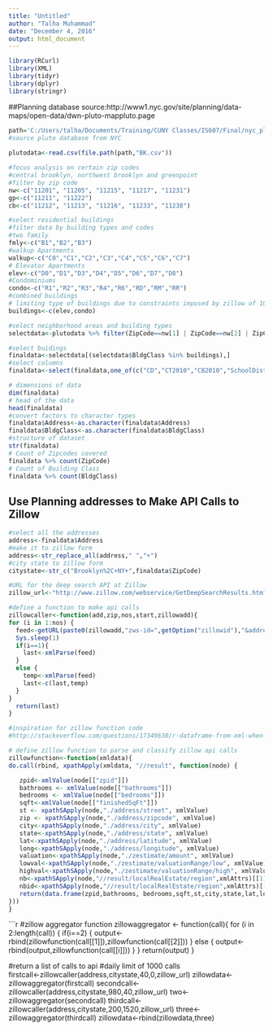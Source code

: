 ```yaml
---
title: "Untitled"
author: "Talha Muhammad"
date: "December 4, 2016"
output: html_document
---
```


```r
library(RCurl)
library(XML)
library(tidyr)
library(dplyr)
library(stringr)
```


##Planning database
source:http://www1.nyc.gov/site/planning/data-maps/open-data/dwn-pluto-mappluto.page


```r
path='C:/Users/talha/Documents/Training/CUNY Classes/IS607/Final/nyc_pluto_16v2/BORO_zip_files_csv'
#source pluto database from NYC
 
plutodata<-read.csv(file.path(path,"BK.csv"))

#focus analysis on certain zip codes
#central brooklyn, northwest brooklyn and greenpoint
#filter by zip code
nw<-c("11201", "11205", "11215", "11217", "11231")
gp<-c("11211", "11222")
cb<-c("11212", "11213", "11216", "11233", "11238")

#select residential buildings 
#filter data by building types and codes
#two family
fmly<-c("B1","B2","B3")
#walkup Apartments
walkup<-c("C0","C1","C2","C3","C4","C5","C6","C7")
# Elevator Apartments
elev<-c("D0","D1","D3","D4","D5","D6","D7","D8")
#Condominiums
condo<-c("R1","R2","R3","R4","R6","RD","RM","RR")
#combined buildings
# limiting type of buildings due to constraints imposed by zillow of 1000 API calls per day
buildings<-c(elev,condo)

#select neighborhood areas and building types
selectdata<-plutodata %>% filter(ZipCode==nw[1] | ZipCode==nw[2] | ZipCode==nw[3] | ZipCode==nw[4]| ZipCode==nw[5] | ZipCode==cb[1] | ZipCode==cb[2]| ZipCode==cb[3]| ZipCode==cb[4] | ZipCode==cb[5])

#select buidings
finaldata<-selectdata[(selectdata$BldgClass %in% buildings),]
#select columns
finaldata<-select(finaldata,one_of(c("CD","CT2010","CB2010","SchoolDist","ZipCode","Address","BldgClass","UnitsRes","YearBuilt","NumFloors")))

# dimensions of data
dim(finaldata)
# head of the data
head(finaldata)
#convert factors to character types
finaldata$Address<-as.character(finaldata$Address)
finaldata$BldgClass<-as.character(finaldata$BldgClass)
#structure of dataset
str(finaldata)
# Count of Zipcodes covered
finaldata %>% count(ZipCode)
# Count of Building Class
finaldata %>% count(BldgClass)
```

## Use Planning addresses to Make API Calls to Zillow

```r
#select all the addresses
address<-finaldata$Address
#make it to zillow form
address<-str_replace_all(address," ","+")
#city state to zillow form
citystate<-str_c("Brooklyn%2C+NY+",finaldata$ZipCode)

#URL for the deep search API at Zillow
zillow_url<-"http://www.zillow.com/webservice/GetDeepSearchResults.htm?"

#define a function to make api calls
zillowcaller<-function(add,zip,nos,start,zillowadd){
for (i in 1:nos) {
  feed<-getURL(paste0(zillowadd,"zws-id=",getOption("zillowid"),"&address=",add[i+start],"&citystatezip=",zip[i+start]))
  Sys.sleep(1)
  if(i==1){
    last<-xmlParse(feed)
  }
  else {
    temp<-xmlParse(feed)
    last<-c(last,temp)
  }
}
  return(last)
}

#inspiration for zillow function code
#http://stackoverflow.com/questions/17349630/r-dataframe-from-xml-when-values-are-multiple-or-missing

# define zillow function to parse and classify zillow api calls
zillowfunction<-function(xmldata){
do.call(rbind, xpathApply(xmldata, "//result", function(node) {

   zpid<-xmlValue(node[["zpid"]])
   bathrooms <- xmlValue(node[["bathrooms"]])
   bedrooms <- xmlValue(node[["bedrooms"]])
   sqft<-xmlValue(node[["finishedSqFt"]])
   st <- xpathSApply(node,"./address/street", xmlValue)
   zip <- xpathSApply(node,"./address/zipcode", xmlValue)
   city<-xpathSApply(node,"./address/city", xmlValue)
   state<-xpathSApply(node,"./address/state", xmlValue)
   lat<-xpathSApply(node,"./address/latitude", xmlValue)
   long<-xpathSApply(node,"./address/longitude", xmlValue)
   valuation<-xpathSApply(node,"./zestimate/amount", xmlValue)
   lowval<-xpathSApply(node,"./zestimate/valuationRange/low", xmlValue)
   highval<-xpathSApply(node,"./zestimate/valuationRange/high", xmlValue)
   nb<-xpathSApply(node,"//result/localRealEstate/region",xmlAttrs)[[1]]
   nbid<-xpathSApply(node,"//result/localRealEstate/region",xmlAttrs)[[2]]
   return(data.frame(zpid,bathrooms, bedrooms,sqft,st,city,state,lat,long,valuation,lowval,highval,nb,nbid, stringsAsFactors = FALSE))
}))
}
```

```r
#zillow aggregator function
zillowaggregator <- function(call){
for (i in 2:length(call)) {
  if(i==2) {
    output<-rbind(zillowfunction(call[[1]]),zillowfunction(call[[2]]))
  }
else {
  output<-rbind(output,zillowfunction(call[[i]]))
     }
}
  return(output)
}

#return a list of calls to api
#daily limit of 1000 calls  
firstcall<-zillowcaller(address,citystate,40,0,zillow_url)
zillowdata<-zillowaggregator(firstcall)
secondcall<-zillowcaller(address,citystate,980,40,zillow_url)
two<-zillowaggregator(secondcall)
thirdcall<-zillowcaller(address,citystate,200,1520,zillow_url)
three<-zillowaggregator(thirdcall)
zillowdata<-rbind(zillowdata,three)